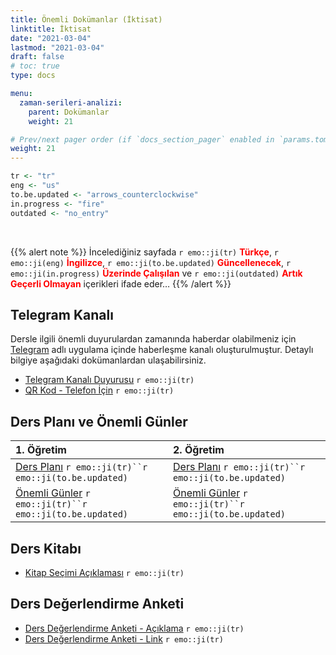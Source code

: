 ```yaml
---
title: Önemli Dokümanlar (İktisat)
linktitle: İktisat
date: "2021-03-04"
lastmod: "2021-03-04"
draft: false
# toc: true
type: docs

menu:
  zaman-serileri-analizi:
    parent: Dokümanlar
    weight: 21

# Prev/next pager order (if `docs_section_pager` enabled in `params.toml`)
weight: 21
---
```


```r
tr <- "tr"
eng <- "us"
to.be.updated <- "arrows_counterclockwise"
in.progress <- "fire"
outdated <- "no_entry"
```

<br>

{{% alert note %}}
İncelediğiniz sayfada `r emo::ji(tr)` <font color="red">**Türkçe**</font>, `r emo::ji(eng)` <font color="red">**İngilizce**</font>, `r emo::ji(to.be.updated)` <font color="red">**Güncellenecek**</font>, `r emo::ji(in.progress)` <font color="red">**Üzerinde Çalışılan**</font> ve `r emo::ji(outdated)` <font color="red">**Artık Geçerli Olmayan**</font> içerikleri ifade eder...
{{% /alert %}}

## Telegram Kanalı
Dersle ilgili önemli duyurulardan zamanında haberdar olabilmeniz için [Telegram](https://telegram.org/) adlı uygulama içinde haberleşme kanalı oluşturulmuştur. Detaylı bilgiye aşağıdaki dokümanlardan ulaşabilirsiniz.  

- [Telegram Kanalı Duyurusu](`r paste0(zaman.serileri.analizi.path, "EC/Zaman Serileri Analizi_Telegram Kanali Duyurusu_Bilgilendirme.pdf")`) `r emo::ji(tr)`
- [QR Kod - Telefon İçin](`r paste0(zaman.serileri.analizi.path, "EC/Zaman Serileri Analizi_Telegram Kanali Duyurusu_Ilan.pdf")`) `r emo::ji(tr)`

## Ders Planı ve Önemli Günler
| 1. Öğretim | 2. Öğretim |
| :--- | :--- |
| [Ders Planı](`r paste0(zaman.serileri.analizi.path, "EC/Zaman Serileri Analizi_1O - Ders Plani (Kara).pdf")`) `r emo::ji(tr)``r emo::ji(to.be.updated)` | [Ders Planı](`r paste0(zaman.serileri.analizi.path, "EC/Zaman Serileri Analizi_2O - Ders Plani (Kara).pdf")`) `r emo::ji(tr)``r emo::ji(to.be.updated)` |
| [Önemli Günler](`r paste0(zaman.serileri.analizi.path, "EC/Zaman Serileri Analizi_1O - Onemli Gunler (Kara).pdf")`) `r emo::ji(tr)``r emo::ji(to.be.updated)` | [Önemli Günler](`r paste0(zaman.serileri.analizi.path, "EC/Zaman Serileri Analizi_2O - Onemli Gunler (Kara).pdf")`) `r emo::ji(tr)``r emo::ji(to.be.updated)` |

## Ders Kitabı
- [Kitap Seçimi Açıklaması](`r paste0(zaman.serileri.analizi.path, "Zaman Serileri Analizi_Kitap Secimi Aciklamasi (Kara).pdf")`) `r emo::ji(tr)`

## Ders Değerlendirme Anketi
- [Ders Değerlendirme Anketi - Açıklama](`r paste0(zaman.serileri.analizi.path, "EC/Zaman Serileri Analizi_Ders Degerlendirme Anketi.pdf")`) `r emo::ji(tr)`
- [Ders Değerlendirme Anketi - Link](https://forms.gle/9fGgxW3vJkDzjEtWA) `r emo::ji(tr)`
